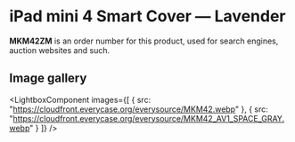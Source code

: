 
# iPad mini 4 Smart Cover — Lavender

<Callout type='info' emoji='👉🏻'>**MKM42ZM** is an order number for this product, used for search engines, auction websites and such.</Callout>

## Image gallery

<LightboxComponent
    images={[
      {
        src: "https://cloudfront.everycase.org/everysource/MKM42.webp"
      },
      {
        src: "https://cloudfront.everycase.org/everysource/MKM42_AV1_SPACE_GRAY.webp"
      }
    ]}
  />

